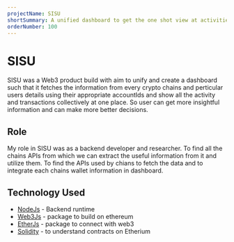 ```yaml
---
projectName: SISU
shortSummary: A unified dashboard to get the one shot view at activities of your account across the chains to make mote aware decisions about your crypto assets.
orderNumber: 100
---
```



# <HoverUnder color="border-yellow-400">SISU</HoverUnder>

SISU was a Web3 product build with aim to unify and create a dashboard such that it fetches the information from every crypto chains and perticular users details using their appropriate accountIds and show all the activity and transactions collectively at one place. So user can get more insightful information and can make more better decisions.

## <HoverUnder color="border-yellow-400">Role</HoverUnder>

My role in SISU was as a backend developer and researcher. To find all the chains APIs from which we can extract the useful information from it and utilize them. To find the APIs used by chians to fetch the data and to integrate each chains wallet information in dashboard.

## <HoverUnder color="border-yellow-400">Technology Used</HoverUnder>

- [NodeJs](https://nodejs.org/en) - Backend runtime
- [Web3Js](https://web3js.org/) - package to build on ethereum
- [EtherJs](https://docs.ethers.org/v6/) - package to connect with web3
- [Solidity](https://soliditylang.org/) - to understand contracts on Etherium
